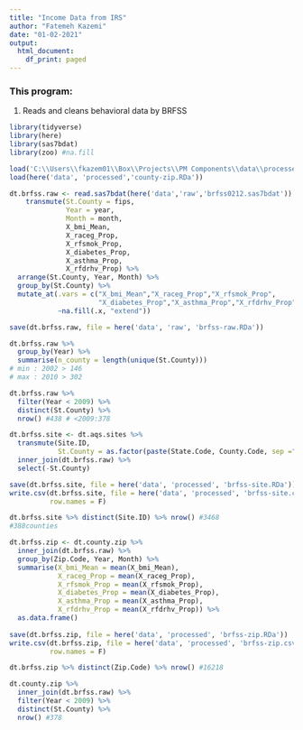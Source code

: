 ```yaml
---
title: "Income Data from IRS"
author: "Fatemeh Kazemi"
date: "01-02-2021"
output:
  html_document:
    df_print: paged
---
```


### This program:
  (1) Reads and cleans behavioral data by BRFSS

```r
library(tidyverse)
library(here)
library(sas7bdat)
library(zoo) #na.fill
```
```r
load('C:\\Users\\fkazem01\\Box\\Projects\\PM Components\\data\\processed\\aqs-sites.RDa')
load(here('data', 'processed','county-zip.RDa'))
```

```r
dt.brfss.raw <- read.sas7bdat(here('data','raw','brfss0212.sas7bdat')) %>% 
    transmute(St.County = fips,
              Year = year,
              Month = month,
              X_bmi_Mean,
              X_raceg_Prop,
              X_rfsmok_Prop,
              X_diabetes_Prop,
              X_asthma_Prop,
              X_rfdrhv_Prop) %>%
  arrange(St.County, Year, Month) %>% 
  group_by(St.County) %>% 
  mutate_at(.vars = c("X_bmi_Mean","X_raceg_Prop","X_rfsmok_Prop",
                      "X_diabetes_Prop","X_asthma_Prop","X_rfdrhv_Prop"),
            ~na.fill(.x, "extend"))

save(dt.brfss.raw, file = here('data', 'raw', 'brfss-raw.RDa'))

dt.brfss.raw %>% 
  group_by(Year) %>% 
  summarise(n_county = length(unique(St.County)))
# min : 2002 > 146
# max : 2010 > 302

dt.brfss.raw %>% 
  filter(Year < 2009) %>% 
  distinct(St.County) %>% 
  nrow() #438 # <2009:378
```

```r
dt.brfss.site <- dt.aqs.sites %>% 
  transmute(Site.ID,
            St.County = as.factor(paste(State.Code, County.Code, sep =""))) %>% 
  inner_join(dt.brfss.raw) %>% 
  select(-St.County)

save(dt.brfss.site, file = here('data', 'processed', 'brfss-site.RDa'))
write.csv(dt.brfss.site, file = here('data', 'processed', 'brfss-site.csv'),
          row.names = F)

dt.brfss.site %>% distinct(Site.ID) %>% nrow() #3468 
#388counties
```

```r
dt.brfss.zip <- dt.county.zip %>% 
  inner_join(dt.brfss.raw) %>% 
  group_by(Zip.Code, Year, Month) %>% 
  summarise(X_bmi_Mean = mean(X_bmi_Mean),
            X_raceg_Prop = mean(X_raceg_Prop),
            X_rfsmok_Prop = mean(X_rfsmok_Prop),
            X_diabetes_Prop = mean(X_diabetes_Prop),
            X_asthma_Prop = mean(X_asthma_Prop),
            X_rfdrhv_Prop = mean(X_rfdrhv_Prop)) %>% 
  as.data.frame()
              
save(dt.brfss.zip, file = here('data', 'processed', 'brfss-zip.RDa'))
write.csv(dt.brfss.zip, file = here('data', 'processed', 'brfss-zip.csv'),
          row.names = F)

dt.brfss.zip %>% distinct(Zip.Code) %>% nrow() #16218

dt.county.zip %>% 
  inner_join(dt.brfss.raw) %>% 
  filter(Year < 2009) %>% 
  distinct(St.County) %>% 
  nrow() #378
```

